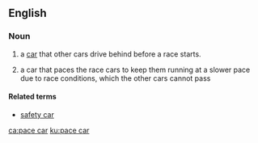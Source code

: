 ==English==
===Noun===
{{en-noun}}
# {{label|en|motor racing}} a [[car]] that other cars drive behind before a race starts.
# {{label|en|motor racing}} a car that paces the race cars to keep them running at a slower pace due to race conditions, which the other cars cannot pass

====Related terms====
* [[safety car]] {{qualifier|European English}}

[[ca:pace car]]
[[ku:pace car]]